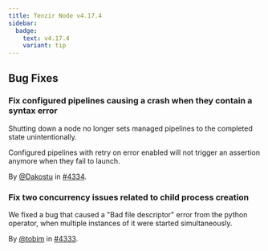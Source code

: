 ```yaml
---
title: Tenzir Node v4.17.4
sidebar:
  badge:
    text: v4.17.4
    variant: tip
---
```


## Bug Fixes

### Fix configured pipelines causing a crash when they contain a syntax error

Shutting down a node no longer sets managed pipelines to the completed state
unintentionally.

Configured pipelines with retry on error enabled will not trigger an assertion
anymore when they fail to launch.

By [@Dakostu](https://github.com/Dakostu) in [#4334](https://github.com/tenzir/tenzir/pull/4334).

### Fix two concurrency issues related to child process creation

We fixed a bug that caused a "Bad file descriptor" error from the python
operator, when multiple instances of it were started simultaneously.

By [@tobim](https://github.com/tobim) in [#4333](https://github.com/tenzir/tenzir/pull/4333).
